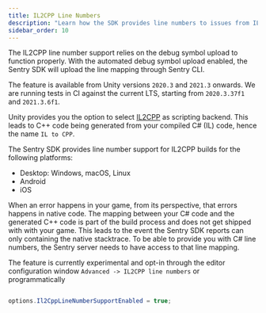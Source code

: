 ```yaml
---
title: IL2CPP Line Numbers
description: "Learn how the SDK provides line numbers to issues from IL2CPP builds."
sidebar_order: 10
---
```


<Note>

The IL2CPP line number support relies on the debug symbol upload to function properly. With the automated debug symbol upload enabled, the Sentry SDK will upload the line mapping through Sentry CLI.

The feature is available from Unity versions `2020.3` and `2021.3` onwards. We are running tests in CI against the current LTS, starting from `2020.3.37f1` and `2021.3.6f1`.

</Note>

Unity provides you the option to select [IL2CPP](https://docs.unity3d.com/Manual/IL2CPP.html) as scripting backend. This leads to C++ code being generated from your compiled C# (IL) code, hence the name `IL to CPP`.

The Sentry SDK provides line number support for IL2CPP builds for the following platforms:

- Desktop: Windows, macOS, Linux
- Android
- iOS

When an error happens in your game, from its perspective, that errors happens in native code.
The mapping between your C# code and the generated C++ code is part of the build process and does not get shipped with with your game. This leads to the event the Sentry SDK reports can only containing the native stacktrace. To be able to provide you with C# line numbers, the Sentry server needs to have access to that line mapping.

The feature is currently experimental and opt-in through the editor configuration window `Advanced -> IL2CPP line numbers` or programmatically

```csharp

options.Il2CppLineNumberSupportEnabled = true;

```
